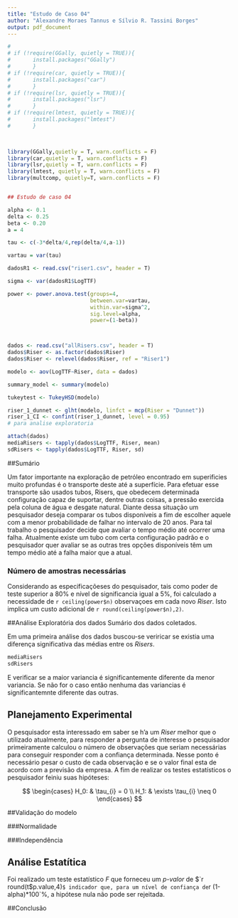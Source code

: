 ```yaml
---
title: "Estudo de Caso 04"
author: "Alexandre Moraes Tannus e Sílvio R. Tassini Borges"
output: pdf_document
---
```

```r
# 
# if (!require(GGally, quietly = TRUE)){
#       install.packages("GGally")
#       }
# if (!require(car, quietly = TRUE)){
#       install.packages("car")
#       }
# if (!require(lsr, quietly = TRUE)){
#       install.packages("lsr")
#       }
# if (!require(lmtest, quietly = TRUE)){
#       install.packages("lmtest")
#       }


  
library(GGally,quietly = T, warn.conflicts = F) 
library(car,quietly = T, warn.conflicts = F) 
library(lsr,quietly = T, warn.conflicts = F) 
library(lmtest, quietly = T, warn.conflicts = F)
library(multcomp, quietly=T, warn.conflicts = F)


## Estudo de caso 04 

alpha <- 0.1
delta <- 0.25
beta <- 0.20
a = 4

tau <- c(-3*delta/4,rep(delta/4,a-1))

vartau = var(tau)

dadosR1 <- read.csv("riser1.csv", header = T)

sigma <- var(dadosR1$LogTTF)

power <- power.anova.test(groups=4,
                          between.var=vartau,
                          within.var=sigma^2,
                          sig.level=alpha,
                          power=(1-beta))



dados <- read.csv("allRisers.csv", header = T)
dados$Riser <- as.factor(dados$Riser)
dados$Riser <- relevel(dados$Riser, ref = "Riser1")

modelo <- aov(LogTTF~Riser, data = dados)

summary_model <- summary(modelo)

tukeytest <- TukeyHSD(modelo)                      

riser_1_dunnet <- glht(modelo, linfct = mcp(Riser = "Dunnet"))
riser_1_CI <- confint(riser_1_dunnet, level = 0.95)
# para analise exploratoria

attach(dados)
mediaRisers <- tapply(dados$LogTTF, Riser, mean)
sdRisers <- tapply(dados$LogTTF, Riser, sd)

```

##Sumário

Um fator importante na exploração de petróleo encontrado em superificies muito profundas é o transporte deste até a superfície. Para efetuar esse transporte são usados tubos, Risers, que obedecem determinada configuração capaz de suportar, dentre outras coisas, a pressão exercida pela coluna de água e desgate natural. Diante dessa situação um pesquisador deseja comparar os tubos disponíveis a fim de escolher aquele com a menor probabilidade de falhar no intervalo de 20 anos. Para tal trabalho o pesquisador decide que avaliar o tempo médio até ocorrer uma falha. 
Atualmente existe um tubo com certa configuração padrão e o pesquisador quer avaliar se as outras tres opções disponíveis têm um tempo médio até a falha maior que a atual.


### Número de amostras necessárias

Considerando as especificaçõeses do pesquisador, tais como poder de teste superior a 80% e nível de significancia igual a 5%, foi calculado a necessidade de `r ceiling(power$n)` observaçoes em cada novo *Riser*. Isto implica um custo adicional de `r round(ceiling(power$n),2)`.

##Análise Exploratória dos dados
Sumário dos dados coletados.

Em uma primeira análise dos dados buscou-se veriricar se existia uma diferença significativa das médias entre os *Risers*.

```r

mediaRisers
sdRisers


```

E verificar se a maior variancia é significantemente diferente da menor variancia. 
Se não for o caso então nenhuma das variancias é significantemnte diferente das outras.


## Planejamento Experimental
O pesquisador esta interessado em saber se h'a um *Riser* melhor que o utilizado atualmente, para responder a pergunta de interesse o pesquisador primeiramente calculou o número de observações que seriam necessárias para conseguir responder com a confiança determinada. Nesse ponto é necessário pesar o custo de cada observação e se o valor final esta de acordo com a previsão da empresa. A fim de realizar os testes estatísticos o pesquisador feiniu suas hipóteses:

$$
\begin{cases}
  H_0: & \tau_{i} = 0 \\ 
  H_1: & \exists \tau_{i} \neq 0
\end{cases}
$$

##Validação do modelo

###Normalidade


###Independência



## Análise Estatítica
Foi realizado um teste estatístico *F* que forneceu  um *p-valor* de $`r round(t$p.value,4)`$ indicador que, para um nível de confiança de `r (1-alpha)*100`%, a hipótese nula não pode ser rejeitada.



##Conclusão
